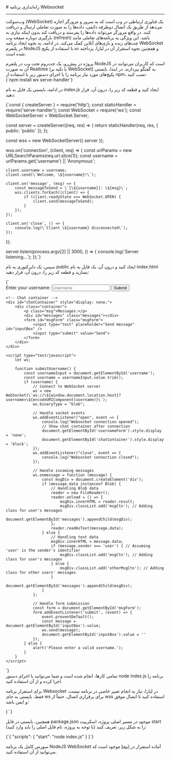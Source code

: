 
<Layout>
# راه‌اندازی برنامه Websocket
<hr className="mb-2" />

وب‌سوکت (WebSocket) یک فناوری ارتباطی در وب است که به سرور و مرورگر اجازه می‌دهد از طریق یک اتصال دوطرفه دائمی، داده‌ها را به صورت تعاملی ارسال و دریافت کنند. در واقع مرورگر می‌تواند داده‌ها را بفرستد و دریافت کند بدون اینکه نیازی به بارگیری دوباره صفحه وب (refresh) باشد. این ویژگی به برنامه‌های تعاملی مانند چت‌های زنده و بازی‌های آنلاین کمک می‌کند.
در ادامه، به نحوه ایجاد برنامه WebSocket در پلتفرم NodeJS با استفاده از پکیج `ws` و همچنین نحوه استقرار آن در لیارا، پرداخته شده است.

<Section id="build-websocket-app-in-nodejs" title="ساخت برنامه WebSocket در NodeJS" />
پروژه‌ در پیش‌رو، یک چت‌روم تحت وب در پلتفرم NodeJS است که کاربران می‌توانند در آن به صورت Realtime (با تکیه بر WebSocket) به گفتگو بپردازند.
در ابتدا، بایستی پکیج‌های مورد نیاز برنامه را با اجرای دستور زیر با استفاده از <Important>npm</Important>، نصب کنید:

<div className="h-2" />
<div dir='ltr'>
    <Highlight className="bash">
        {`npm install ws serve-handler`}
    </Highlight>
</div>
<div className="h-2" />

در ادامه، بایستی یک فایل به نام <Important>index.js</Important> ایجاد کنید و قطعه کد زیر را، درون آن، قرار دهید:

<div className="h-2" />
<div dir='ltr'>
    <Highlight className="js">
        {`const { createServer } = require('http');
const staticHandler = require('serve-handler');
const WebSocket = require('ws');
const WebSocketServer = WebSocket.Server;

const server = createServer((req, res) => {
    return staticHandler(req, res, { public: 'public' });
});

const wss = new WebSocketServer({ server });

wss.on('connection', (client, req) => {
    const urlParams = new URLSearchParams(req.url.slice(1)); 
    const username = urlParams.get('username') || 'Anonymous';

    client.username = username;
    client.send(\`Welcome, \${username}!\`);

    client.on('message', (msg) => {
        const messageToSend = \`[\${username}]: \${msg}\`;
        wss.clients.forEach((client) => {
            if (client.readyState === WebSocket.OPEN) {
                client.send(messageToSend);
            }
        });
    });

    client.on('close', () => {
        console.log(\`Client \${username} disconnected\`);
    });
});

server.listen(process.argv[2] || 3000, () => {
    console.log(\`Server listening...\`);
});`}
    </Highlight>
</div>
<div className="h-2" />

سپس، یک دایرکتوری به نام <Important>public</Important> ایجاد کنید و درون آن، یک فایل به نام <Important>index.html</Important> بسازید و قطعه کد زیر را، درون آن، قرار دهید:

<div className="h-2" />
<div dir='ltr'>
    <Highlight className="html">
{`<!DOCTYPE html>
<html lang="en">

<head>
    <meta charset="UTF-8">
    <meta http-equiv="X-UA-Compatible" content="IE=edge">
    <meta name="viewport" content="width=device-width, initial-scale=1.0">
    <title>Minimlist chat App</title>
</head>

<body>
    <!-- Form for entering username -->
    <div id="usernameForm">
        <label for="username">Enter your username:</label>
        <input type="text" id="username" placeholder="Username">
        <button onclick="submitUsername()">Submit</button>
    </div>

    <!-- Chat container -->
    <div id="chatContainer" style="display: none;">
        <div class="container">
            <p class="msg">Messages:</p>
            <div id="messages" class="messages"></div>
            <form id="msgForm" class="msgForm">
                <input type="text" placeholder="Send message" id="inputBox" />
                <input type="submit" value="Send">
            </form>
        </div>
    </div>

    <script type="text/javascript">
        let ws;

        function submitUsername() {
            const usernameInput = document.getElementById('username');
            const username = usernameInput.value.trim();
            if (username) {
                // Connect to WebSocket server
                ws = new WebSocket(\`ws://\${window.document.location.host}?username=\${encodeURIComponent(username)}\`);
                ws.binaryType = "blob";

                // Handle socket events
                ws.addEventListener("open", event => {
                    console.log("Websocket connection opened");
                    // Show chat container after connection
                    document.getElementById('usernameForm').style.display = 'none';
                    document.getElementById('chatContainer').style.display = 'block';
                });
                ws.addEventListener("close", event => {
                    console.log("Websocket connection closed");
                });

                // Handle incoming messages
                ws.onmessage = function (message) {
                    const msgDiv = document.createElement('div');
                    if (message.data instanceof Blob) {
                        // Handling Blob data
                        reader = new FileReader();
                        reader.onload = () => {
                            msgDiv.innerHTML = reader.result;
                            msgDiv.classList.add('msgCtn'); // Adding class for user's messages
                            document.getElementById('messages').appendChild(msgDiv);
                        };
                        reader.readAsText(message.data);
                    } else {
                        // Handling text data
                        msgDiv.innerHTML = message.data;
                        if (message.sender === 'user') { // Assuming 'user' is the sender's identifier
                            msgDiv.classList.add('msgCtn'); // Adding class for user's messages
                        } else {
                            msgDiv.classList.add('otherMsgCtn'); // Adding class for other users' messages
                        }
                        document.getElementById('messages').appendChild(msgDiv);
                    }
                };

                // Handle form submission
                const form = document.getElementById('msgForm');
                form.addEventListener('submit', (event) => {
                    event.preventDefault();
                    const message = document.getElementById('inputBox').value;
                    ws.send(message);
                    document.getElementById('inputBox').value = ''
                });
            } else {
                alert('Please enter a valid username.');
            }
        }
    </script>
</body>
</html>`}
    </Highlight>
</div>
<div className="h-2" />
تمامی کارها، انجام شده است و شما می‌توانید با اجرای دستور <Important>node index.js</Important> برنامه را اجرا کرده و از آن استفاده کنید.



<Section id="deploy-websocket-nodejs" title="استقرار برنامه NodeJS WebSocket در لیارا" />

برای استقرار برنامه Websocket در لیارا، نیاز به انجام تغییر خاصی در برنامه نیست. فقط، بایستی به جای <Important>ws</Important> برای برقراری اتصال، حتماً از <Important>wss</Important> استفاده کنید تا اتصال موفق و ایمن باشد:
<div className="h-2" />
<div dir='ltr'>
    <Highlight className="html">
        {`<script type="text/javascript">
    // other codes ...
    // Connect to WebSocket server
    ws = new WebSocket(\`wss://\${window.document.location.host}?username=\${encodeURIComponent(username)}\`);
    // other codes ...
</script>`}
    </Highlight>
</div>
<div className="h-2" />

همچنین، بایستی در فایل <Important>package.json</Important> موجود در مسیر اصلی پروژه، اسکریپت <Important>start</Important> را به شکل زیر، تعریف کنید (با توجه به پروژه، نام فایل اصلی را باید وارد کنید):

<div className="h-2" />
<div dir='ltr'>
    <Highlight className="html">
        {`{
  "scripts": {
    "start": "node index.js"
  }
}`}
    </Highlight>
</div>

<div className="h-2" />

<Alert variant="info">
<p>
سورس کامل یک برنامه NodeJS WebSocket آماده استقرار در <a href="https://github.com/liara-cloud/nodejs-getting-started/tree/websocket" className="blue-link">اینجا</a> موجود است که می‌توانید از آن استفاده کنید.
</p>
</Alert>

<NextPage next="./build-and-use-es6" />
</Layout>